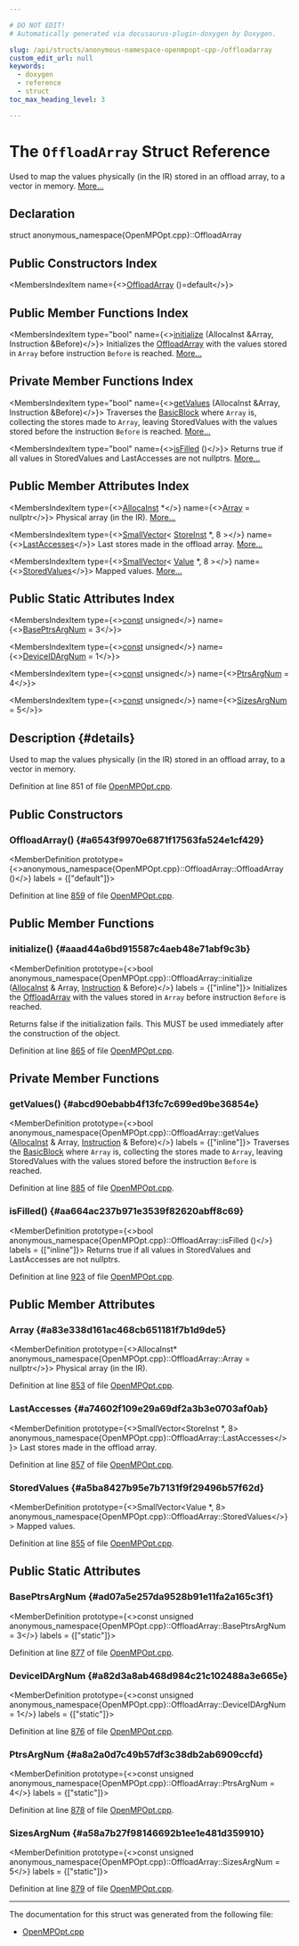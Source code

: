 ```yaml
---

# DO NOT EDIT!
# Automatically generated via docusaurus-plugin-doxygen by Doxygen.

slug: /api/structs/anonymous-namespace-openmpopt-cpp-/offloadarray
custom_edit_url: null
keywords:
  - doxygen
  - reference
  - struct
toc_max_heading_level: 3

---
```





# The `OffloadArray` Struct Reference

<DoxygenPage pluginConfig={pluginConfig}>

Used to map the values physically (in the IR) stored in an offload array, to a vector in memory. <a href="#details">More...</a>

## Declaration

<CodeBlock>struct anonymous_namespace{OpenMPOpt.cpp}::OffloadArray</CodeBlock>

## Public Constructors Index

<MembersIndex>

<MembersIndexItem
  name={<><a href="#a6543f9970e6871f17563fa524e1cf429">OffloadArray</a> ()=default</>}>
</MembersIndexItem>

</MembersIndex>

## Public Member Functions Index

<MembersIndex>

<MembersIndexItem
  type="bool"
  name={<><a href="#aaad44a6bd915587c4aeb48e71abf9c3b">initialize</a> (AllocaInst &amp;Array, Instruction &amp;Before)</>}>
Initializes the <a href="/docs/api/structs/anonymous-namespace-openmpopt-cpp-/offloadarray">OffloadArray</a> with the values stored in <code>Array</code> before instruction <code>Before</code> is reached. <a href="#aaad44a6bd915587c4aeb48e71abf9c3b">More...</a>
</MembersIndexItem>

</MembersIndex>

## Private Member Functions Index

<MembersIndex>

<MembersIndexItem
  type="bool"
  name={<><a href="#abcd90ebabb4f13fc7c699ed9be36854e">getValues</a> (AllocaInst &amp;Array, Instruction &amp;Before)</>}>
Traverses the <a href="/docs/api/classes/llvm/basicblock">BasicBlock</a> where <code>Array</code> is, collecting the stores made to <code>Array</code>, leaving StoredValues with the values stored before the instruction <code>Before</code> is reached. <a href="#abcd90ebabb4f13fc7c699ed9be36854e">More...</a>
</MembersIndexItem>

<MembersIndexItem
  type="bool"
  name={<><a href="#aa664ac237b971e3539f82620abff8c69">isFilled</a> ()</>}>
Returns true if all values in StoredValues and LastAccesses are not nullptrs. <a href="#aa664ac237b971e3539f82620abff8c69">More...</a>
</MembersIndexItem>

</MembersIndex>

## Public Member Attributes Index

<MembersIndex>

<MembersIndexItem
  type={<><a href="/docs/api/classes/llvm/allocainst">AllocaInst</a> &#42;</>}
  name={<><a href="#a83e338d161ac468cb651181f7b1d9de5">Array</a> = nullptr</>}>
Physical array (in the IR). <a href="#a83e338d161ac468cb651181f7b1d9de5">More...</a>
</MembersIndexItem>

<MembersIndexItem
  type={<><a href="/docs/api/classes/llvm/smallvector">SmallVector</a>&lt; <a href="/docs/api/classes/llvm/storeinst">StoreInst</a> &#42;, 8 &gt;</>}
  name={<><a href="#a74602f109e29a69df2a3b3e0703af0ab">LastAccesses</a></>}>
Last stores made in the offload array. <a href="#a74602f109e29a69df2a3b3e0703af0ab">More...</a>
</MembersIndexItem>

<MembersIndexItem
  type={<><a href="/docs/api/classes/llvm/smallvector">SmallVector</a>&lt; <a href="/docs/api/classes/llvm/value">Value</a> &#42;, 8 &gt;</>}
  name={<><a href="#a5ba8427b95e7b7131f9f29496b57f62d">StoredValues</a></>}>
Mapped values. <a href="#a5ba8427b95e7b7131f9f29496b57f62d">More...</a>
</MembersIndexItem>

</MembersIndex>

## Public Static Attributes Index

<MembersIndex>

<MembersIndexItem
  type={<><a href="/docs/api/files/lib/lib/target/lib/target/aarch64/aarch64promoteconstant-cpp/#a90f8350fecae261c25be85d38b451bff">const</a> unsigned</>}
  name={<><a href="#ad07a5e257da9528b91e11fa2a165c3f1">BasePtrsArgNum</a> = 3</>}>
</MembersIndexItem>

<MembersIndexItem
  type={<><a href="/docs/api/files/lib/lib/target/lib/target/aarch64/aarch64promoteconstant-cpp/#a90f8350fecae261c25be85d38b451bff">const</a> unsigned</>}
  name={<><a href="#a82d3a8ab468d984c21c102488a3e665e">DeviceIDArgNum</a> = 1</>}>
</MembersIndexItem>

<MembersIndexItem
  type={<><a href="/docs/api/files/lib/lib/target/lib/target/aarch64/aarch64promoteconstant-cpp/#a90f8350fecae261c25be85d38b451bff">const</a> unsigned</>}
  name={<><a href="#a8a2a0d7c49b57df3c38db2ab6909ccfd">PtrsArgNum</a> = 4</>}>
</MembersIndexItem>

<MembersIndexItem
  type={<><a href="/docs/api/files/lib/lib/target/lib/target/aarch64/aarch64promoteconstant-cpp/#a90f8350fecae261c25be85d38b451bff">const</a> unsigned</>}
  name={<><a href="#a58a7b27f98146692b1ee1e481d359910">SizesArgNum</a> = 5</>}>
</MembersIndexItem>

</MembersIndex>

## Description {#details}

Used to map the values physically (in the IR) stored in an offload array, to a vector in memory.

Definition at line 851 of file <a href="/docs/api/files/lib/lib/transforms/lib/transforms/ipo/openmpopt-cpp">OpenMPOpt.cpp</a>.

<SectionDefinition>

## Public Constructors

### OffloadArray() {#a6543f9970e6871f17563fa524e1cf429}

<MemberDefinition
  prototype={<>anonymous&#95;namespace&#123;OpenMPOpt.cpp&#125;::OffloadArray::OffloadArray ()</>}
  labels = {["default"]}>

Definition at line <a href="/docs/api/files/lib/lib/transforms/lib/transforms/ipo/openmpopt-cpp/#l00859">859</a> of file <a href="/docs/api/files/lib/lib/transforms/lib/transforms/ipo/openmpopt-cpp">OpenMPOpt.cpp</a>.
</MemberDefinition>

</SectionDefinition>

<SectionDefinition>

## Public Member Functions

### initialize() {#aaad44a6bd915587c4aeb48e71abf9c3b}

<MemberDefinition
  prototype={<>bool anonymous&#95;namespace&#123;OpenMPOpt.cpp&#125;::OffloadArray::initialize (<a href="/docs/api/classes/llvm/allocainst">AllocaInst</a> &amp; Array, <a href="/docs/api/classes/llvm/instruction">Instruction</a> &amp; Before)</>}
  labels = {["inline"]}>
Initializes the <a href="/docs/api/structs/anonymous-namespace-openmpopt-cpp-/offloadarray">OffloadArray</a> with the values stored in <code>Array</code> before instruction <code>Before</code> is reached.

Returns false if the initialization fails. This MUST be used immediately after the construction of the object.

Definition at line <a href="/docs/api/files/lib/lib/transforms/lib/transforms/ipo/openmpopt-cpp/#l00865">865</a> of file <a href="/docs/api/files/lib/lib/transforms/lib/transforms/ipo/openmpopt-cpp">OpenMPOpt.cpp</a>.
</MemberDefinition>

</SectionDefinition>

<SectionDefinition>

## Private Member Functions

### getValues() {#abcd90ebabb4f13fc7c699ed9be36854e}

<MemberDefinition
  prototype={<>bool anonymous&#95;namespace&#123;OpenMPOpt.cpp&#125;::OffloadArray::getValues (<a href="/docs/api/classes/llvm/allocainst">AllocaInst</a> &amp; Array, <a href="/docs/api/classes/llvm/instruction">Instruction</a> &amp; Before)</>}
  labels = {["inline"]}>
Traverses the <a href="/docs/api/classes/llvm/basicblock">BasicBlock</a> where <code>Array</code> is, collecting the stores made to <code>Array</code>, leaving StoredValues with the values stored before the instruction <code>Before</code> is reached.

Definition at line <a href="/docs/api/files/lib/lib/transforms/lib/transforms/ipo/openmpopt-cpp/#l00885">885</a> of file <a href="/docs/api/files/lib/lib/transforms/lib/transforms/ipo/openmpopt-cpp">OpenMPOpt.cpp</a>.
</MemberDefinition>

### isFilled() {#aa664ac237b971e3539f82620abff8c69}

<MemberDefinition
  prototype={<>bool anonymous&#95;namespace&#123;OpenMPOpt.cpp&#125;::OffloadArray::isFilled ()</>}
  labels = {["inline"]}>
Returns true if all values in StoredValues and LastAccesses are not nullptrs.

Definition at line <a href="/docs/api/files/lib/lib/transforms/lib/transforms/ipo/openmpopt-cpp/#l00923">923</a> of file <a href="/docs/api/files/lib/lib/transforms/lib/transforms/ipo/openmpopt-cpp">OpenMPOpt.cpp</a>.
</MemberDefinition>

</SectionDefinition>

<SectionDefinition>

## Public Member Attributes

### Array {#a83e338d161ac468cb651181f7b1d9de5}

<MemberDefinition
  prototype={<>AllocaInst&#42; anonymous&#95;namespace&#123;OpenMPOpt.cpp&#125;::OffloadArray::Array = nullptr</>}>
Physical array (in the IR).

Definition at line <a href="/docs/api/files/lib/lib/transforms/lib/transforms/ipo/openmpopt-cpp/#l00853">853</a> of file <a href="/docs/api/files/lib/lib/transforms/lib/transforms/ipo/openmpopt-cpp">OpenMPOpt.cpp</a>.
</MemberDefinition>

### LastAccesses {#a74602f109e29a69df2a3b3e0703af0ab}

<MemberDefinition
  prototype={<>SmallVector&lt;StoreInst &#42;, 8&gt; anonymous&#95;namespace&#123;OpenMPOpt.cpp&#125;::OffloadArray::LastAccesses</>}>
Last stores made in the offload array.

Definition at line <a href="/docs/api/files/lib/lib/transforms/lib/transforms/ipo/openmpopt-cpp/#l00857">857</a> of file <a href="/docs/api/files/lib/lib/transforms/lib/transforms/ipo/openmpopt-cpp">OpenMPOpt.cpp</a>.
</MemberDefinition>

### StoredValues {#a5ba8427b95e7b7131f9f29496b57f62d}

<MemberDefinition
  prototype={<>SmallVector&lt;Value &#42;, 8&gt; anonymous&#95;namespace&#123;OpenMPOpt.cpp&#125;::OffloadArray::StoredValues</>}>
Mapped values.

Definition at line <a href="/docs/api/files/lib/lib/transforms/lib/transforms/ipo/openmpopt-cpp/#l00855">855</a> of file <a href="/docs/api/files/lib/lib/transforms/lib/transforms/ipo/openmpopt-cpp">OpenMPOpt.cpp</a>.
</MemberDefinition>

</SectionDefinition>

<SectionDefinition>

## Public Static Attributes

### BasePtrsArgNum {#ad07a5e257da9528b91e11fa2a165c3f1}

<MemberDefinition
  prototype={<>const unsigned anonymous&#95;namespace&#123;OpenMPOpt.cpp&#125;::OffloadArray::BasePtrsArgNum = 3</>}
  labels = {["static"]}>

Definition at line <a href="/docs/api/files/lib/lib/transforms/lib/transforms/ipo/openmpopt-cpp/#l00877">877</a> of file <a href="/docs/api/files/lib/lib/transforms/lib/transforms/ipo/openmpopt-cpp">OpenMPOpt.cpp</a>.
</MemberDefinition>

### DeviceIDArgNum {#a82d3a8ab468d984c21c102488a3e665e}

<MemberDefinition
  prototype={<>const unsigned anonymous&#95;namespace&#123;OpenMPOpt.cpp&#125;::OffloadArray::DeviceIDArgNum = 1</>}
  labels = {["static"]}>

Definition at line <a href="/docs/api/files/lib/lib/transforms/lib/transforms/ipo/openmpopt-cpp/#l00876">876</a> of file <a href="/docs/api/files/lib/lib/transforms/lib/transforms/ipo/openmpopt-cpp">OpenMPOpt.cpp</a>.
</MemberDefinition>

### PtrsArgNum {#a8a2a0d7c49b57df3c38db2ab6909ccfd}

<MemberDefinition
  prototype={<>const unsigned anonymous&#95;namespace&#123;OpenMPOpt.cpp&#125;::OffloadArray::PtrsArgNum = 4</>}
  labels = {["static"]}>

Definition at line <a href="/docs/api/files/lib/lib/transforms/lib/transforms/ipo/openmpopt-cpp/#l00878">878</a> of file <a href="/docs/api/files/lib/lib/transforms/lib/transforms/ipo/openmpopt-cpp">OpenMPOpt.cpp</a>.
</MemberDefinition>

### SizesArgNum {#a58a7b27f98146692b1ee1e481d359910}

<MemberDefinition
  prototype={<>const unsigned anonymous&#95;namespace&#123;OpenMPOpt.cpp&#125;::OffloadArray::SizesArgNum = 5</>}
  labels = {["static"]}>

Definition at line <a href="/docs/api/files/lib/lib/transforms/lib/transforms/ipo/openmpopt-cpp/#l00879">879</a> of file <a href="/docs/api/files/lib/lib/transforms/lib/transforms/ipo/openmpopt-cpp">OpenMPOpt.cpp</a>.
</MemberDefinition>

</SectionDefinition>

<hr/>

The documentation for this struct was generated from the following file:

<ul>
<li><a href="/docs/api/files/lib/lib/transforms/lib/transforms/ipo/openmpopt-cpp">OpenMPOpt.cpp</a></li>
</ul>

</DoxygenPage>
